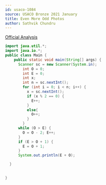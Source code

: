 ```yaml
---
id: usaco-1084
source: USACO Bronze 2021 January
title: Even More Odd Photos
author: Sathvik Chundru
---
```


[Official Analysis](http://www.usaco.org/current/data/sol_prob2_bronze_jan21.html)


<LanguageSection>

<JavaSection>

```java
import java.util.*;
import java.io.*;
public class Main {
    public static void main(String[] args) {
      Scanner sc = new Scanner(System.in);
        int O = 0;
        int E = 0;
        int x;
        int n = sc.nextInt();
        for (int i = 0; i < n; i++) {
          x = sc.nextInt();
          if (x % 2 == 0) {
            E++;
          } 
          else{
            O++;
          }
        }
      while (O > E) { 
        O = O - 2; E++; 
      }
      if (E > O + 1) {
        E = O + 1;
      }
      System.out.println(E + O);

  }
       
 
}
```

</JavaSection>

</LanguageSection>
